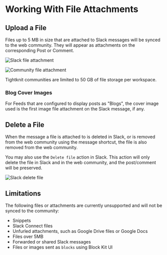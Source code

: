 
# Working With File Attachments

## Upload a File

Files up to 5 MB in size that are attached to Slack messages will be synced to the web community.
They will appear as attachments on the corresponding Post or Comment.

![Slack file attachment](/files-slack.png)

![Community file attachment](/files-community.png)

<Callout type="info">
  Tightknit communities are limited to 50 GB of file storage per workspace.
</Callout>

### Blog Cover Images

For Feeds that are configured to display posts as "Blogs", the cover image used is the first image file attachment on the Slack message, if any.

## Delete a File

When the message a file is attached to is deleted in Slack, or is removed from the web community using the message shortcut,
the file is also removed from the web community.

You may also use the `Delete file` action in Slack. This action will only delete the file in Slack and in the web community, and the post/comment will be preserved.

![Slack delete file](/files-slack-delete.png)

## Limitations

The following files or attachments are currently unsupported and will not be synced to the community:

- Snippets
- Slack Connect files
- Unfurled attachments, such as Google Drive files or Google Docs
- Files over 5MB
- Forwarded or shared Slack messages
- Files or images sent as `blocks` using Block Kit UI
